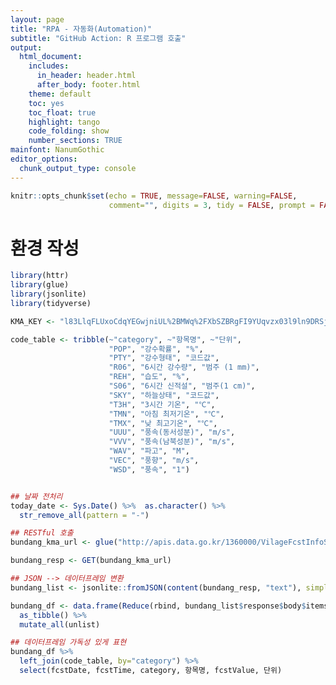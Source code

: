 ```yaml
---
layout: page
title: "RPA - 자동화(Automation)"
subtitle: "GitHub Action: R 프로그램 호출"
output:
  html_document:
    includes:
      in_header: header.html
      after_body: footer.html
    theme: default
    toc: yes
    toc_float: true
    highlight: tango
    code_folding: show
    number_sections: TRUE
mainfont: NanumGothic
editor_options: 
  chunk_output_type: console
---
```


```r
knitr::opts_chunk$set(echo = TRUE, message=FALSE, warning=FALSE,
                      comment="", digits = 3, tidy = FALSE, prompt = FALSE, fig.align = 'center')
```

# 환경 작성

```r
library(httr)
library(glue)
library(jsonlite)
library(tidyverse)

KMA_KEY <- "l83LlqFLUxoCdqYEGwjniUL%2BMWq%2FXbSZBRgFI9YUqvzx03l9ln9DRSjgwYJZ%2BqFON10B286GcOdbBUsvBFm0XA%3D%3D"

code_table <- tribble(~"category", ~"항목명", ~"단위", 
                      "POP", "강수확률", "%",
                      "PTY", "강수형태", "코드값",
                      "R06", "6시간 강수량", "범주 (1 mm)",
                      "REH", "습도", "%",
                      "S06", "6시간 신적설", "범주(1 cm)",
                      "SKY", "하늘상태", "코드값",
                      "T3H", "3시간 기온", "℃",
                      "TMN", "아침 최저기온", "℃",
                      "TMX", "낮 최고기온", "℃",
                      "UUU", "풍속(동서성분)", "m/s",
                      "VVV", "풍속(남북성분)", "m/s",
                      "WAV", "파고", "M",
                      "VEC", "풍향", "m/s",
                      "WSD", "풍속", "1")


## 날짜 전처리
today_date <- Sys.Date() %>%  as.character() %>% 
  str_remove_all(pattern = "-")

## RESTful 호출
bundang_kma_url <- glue("http://apis.data.go.kr/1360000/VilageFcstInfoService/getVilageFcst?serviceKey={KMA_KEY}&numOfRows=10&pageNo=1&base_date={today_date}&base_time=0230&nx=62&ny=122&dataType=JSON")

bundang_resp <- GET(bundang_kma_url)

## JSON --> 데이터프레임 변환
bundang_list <- jsonlite::fromJSON(content(bundang_resp, "text"), simplifyVector = FALSE)

bundang_df <- data.frame(Reduce(rbind, bundang_list$response$body$items$item)) %>% 
  as_tibble() %>% 
  mutate_all(unlist)

## 데이터프레임 가독성 있게 표현
bundang_df %>% 
  left_join(code_table, by="category") %>% 
  select(fcstDate, fcstTime, category, 항목명, fcstValue, 단위)
```
